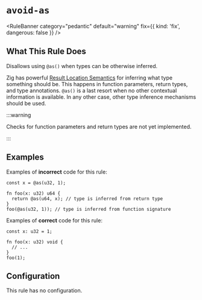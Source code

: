 # `avoid-as`

<RuleBanner category="pedantic" default="warning" fix={{ kind: 'fix', dangerous: false }} />

## What This Rule Does

Disallows using `@as()` when types can be otherwise inferred.

Zig has powerful [Result Location Semantics](https://ziglang.org/documentation/master/#Result-Location-Semantics) for inferring what type
something should be. This happens in function parameters, return types,
and type annotations. `@as()` is a last resort when no other contextual
information is available. In any other case, other type inference mechanisms
should be used.

:::warning

Checks for function parameters and return types are not yet implemented.

:::

## Examples

Examples of **incorrect** code for this rule:

```zig
const x = @as(u32, 1);

fn foo(x: u32) u64 {
  return @as(u64, x); // type is inferred from return type
}
foo(@as(u32, 1)); // type is inferred from function signature
```

Examples of **correct** code for this rule:

```zig
const x: u32 = 1;

fn foo(x: u32) void {
  // ...
}
foo(1);
```

## Configuration

This rule has no configuration.

